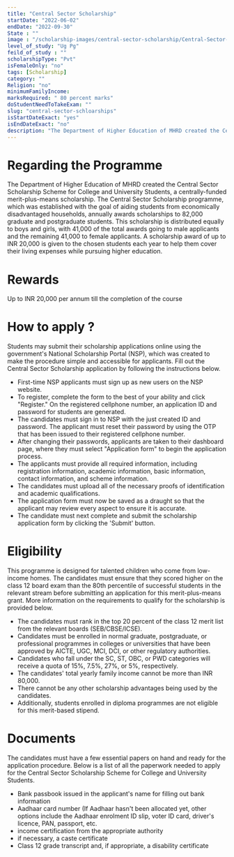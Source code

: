```yaml
---
title: "Central Sector Scholarship"
startDate: "2022-06-02"
endDate: "2022-09-30"
State : ""
image : "/scholarship-images/central-sector-scholarship/Central-Sector-Scholarship.jpg "
level_of_study: "Ug Pg" 
feild_of_study : "" 
scholarshipType: "Pvt"
isFemaleOnly: "no"
tags: [Scholarship]
category: ""
Religion: "no"
minimumFamilyIncome:
marksRequired: " 80 percent marks"
doStudentNeedToTakeExam: ""
slug: "central-sector-schloarships"
isStartDateExact: "yes"
isEndDateExact: "no"
description: "The Department of Higher Education of MHRD created the Central Sector Scholarship Scheme for College and University Students."
---
```


# Regarding the Programme
 
The Department of Higher Education of MHRD created the Central Sector Scholarship Scheme for College and University Students,
a centrally-funded merit-plus-means scholarship. The Central Sector Scholarship programme, which was established with the goal of aiding students from economically disadvantaged households,
annually awards scholarships to 82,000 graduate and postgraduate students. This scholarship is distributed equally to boys and girls, with 41,000 of the total awards going to male applicants and
the remaining 41,000 to female applicants. A scholarship award of up to INR 20,000 is given to the chosen students each year to help them cover their living expenses while pursuing higher education.

# Rewards

Up to INR 20,000 per annum till the completion of the course

# How to apply ?

Students may submit their scholarship applications online using the government's National Scholarship Portal (NSP), which was created to make the procedure simple and accessible for applicants.
Fill out the Central Sector Scholarship application by following the instructions below.

- First-time NSP applicants must sign up as new users on the NSP website.
- To register, complete the form to the best of your ability and click "Register." On the registered cellphone number, an application ID and password for students are generated.
- The candidates must sign in to NSP with the just created ID and password. The applicant must reset their password by using the OTP that has been issued to their registered cellphone number.
- After changing their passwords, applicants are taken to their dashboard page, where they must select "Application form" to begin the application process.
- The applicants must provide all required information, including registration information, academic information, basic information, contact information, and scheme information.
- The candidates must upload all of the necessary proofs of identification and academic qualifications.
- The application form must now be saved as a draught so that the applicant may review every aspect to ensure it is accurate.
- The candidate must next complete and submit the scholarship application form by clicking the 'Submit' button.

# Eligibility

This programme is designed for talented children who come from low-income homes.
The candidates must ensure that they scored higher on the class 12 board exam than the 80th percentile of successful students in the relevant stream before submitting an application for this merit-plus-means grant.
More information on the requirements to qualify for the scholarship is provided below.

- The candidates must rank in the top 20 percent of the class 12 merit list from the relevant boards (SEB/CBSE/ICSE).
- Candidates must be enrolled in normal graduate, postgraduate, or professional programmes in colleges or universities that have been approved by AICTE, UGC, MCI, DCI, or other regulatory authorities.
- Candidates who fall under the SC, ST, OBC, or PWD categories will receive a quota of 15%, 7.5%, 27%, or 5%, respectively.
- The candidates' total yearly family income cannot be more than INR 80,000.
- There cannot be any other scholarship advantages being used by the candidates.
- Additionally, students enrolled in diploma programmes are not eligible for this merit-based stipend.

# Documents

The candidates must have a few essential papers on hand and ready for the application procedure. Below is a list of all the paperwork needed to apply for the Central Sector Scholarship Scheme for College and University Students.

- Bank passbook issued in the applicant's name for filling out bank information
- Aadhaar card number (If Aadhaar hasn't been allocated yet, other options include the Aadhaar enrolment ID slip, voter ID card, driver's licence, PAN, passport, etc.
- income certification from the appropriate authority
- if necessary, a caste certificate
- Class 12 grade transcript and, if appropriate, a disability certificate
